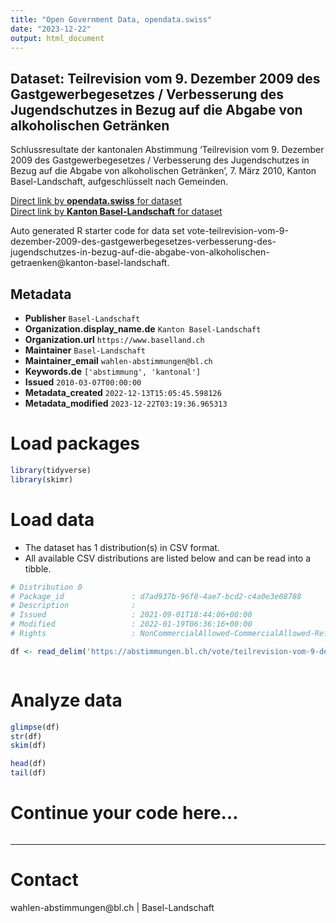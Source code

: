 ```yaml
---
title: "Open Government Data, opendata.swiss"
date: "2023-12-22"
output: html_document
---
```


## Dataset: Teilrevision vom 9. Dezember 2009 des Gastgewerbegesetzes / Verbesserung des Jugendschutzes in Bezug auf die Abgabe von alkoholischen Getränken

Schlussresultate der kantonalen Abstimmung 'Teilrevision vom 9. Dezember 2009 des Gastgewerbegesetzes / Verbesserung des Jugendschutzes in Bezug auf die Abgabe von alkoholischen Getränken', 7. März 2010, Kanton Basel-Landschaft, aufgeschlüsselt nach Gemeinden.

[Direct link by **opendata.swiss** for dataset](https://opendata.swiss/de/dataset/teilrevision-vom-9-dezember-2009-des-gastgewerbegesetzes-verbesserung-des-jugendschutzes-in-bez)<br>
[Direct link by **Kanton Basel-Landschaft** for dataset](https://abstimmungen.bl.ch/vote/teilrevision-vom-9-dezember-2009-des-gastgewerbegesetzes-verbesserung-des-jugendschutzes-in-bezug-auf-die-abgabe-von-alkoholischen-getraenken/data)

Auto generated R starter code for data set vote-teilrevision-vom-9-dezember-2009-des-gastgewerbegesetzes-verbesserung-des-jugendschutzes-in-bezug-auf-die-abgabe-von-alkoholischen-getraenken@kanton-basel-landschaft.

## Metadata

- **Publisher** `Basel-Landschaft`
- **Organization.display_name.de** `Kanton Basel-Landschaft`
- **Organization.url** `https://www.baselland.ch`
- **Maintainer** `Basel-Landschaft`
- **Maintainer_email** `wahlen-abstimmungen@bl.ch`
- **Keywords.de** `['abstimmung', 'kantonal']`
- **Issued** `2010-03-07T00:00:00`
- **Metadata_created** `2022-12-13T15:05:45.598126`
- **Metadata_modified** `2023-12-22T03:19:36.965313`


# Load packages

```r

library(tidyverse)
library(skimr)

```

# Load data

-   The dataset has 1 distribution(s) in CSV format.
-   All available CSV distributions are listed below and can be read into a tibble.

```r

# Distribution 0
# Package_id               : d7ad937b-96f8-4ae7-bcd2-c4a0e3e08788
# Description              : 
# Issued                   : 2021-09-01T18:44:06+00:00
# Modified                 : 2022-01-19T06:36:16+00:00
# Rights                   : NonCommercialAllowed-CommercialAllowed-ReferenceRequired

df <- read_delim('https://abstimmungen.bl.ch/vote/teilrevision-vom-9-dezember-2009-des-gastgewerbegesetzes-verbesserung-des-jugendschutzes-in-bezug-auf-die-abgabe-von-alkoholischen-getraenken/data-csv')



```

# Analyze data

```r

glimpse(df)
str(df)
skim(df)

head(df)
tail(df)

```

# Continue your code here...

```r

```

------------------------------------------------------------------------

# Contact

wahlen-abstimmungen@bl.ch | Basel-Landschaft
